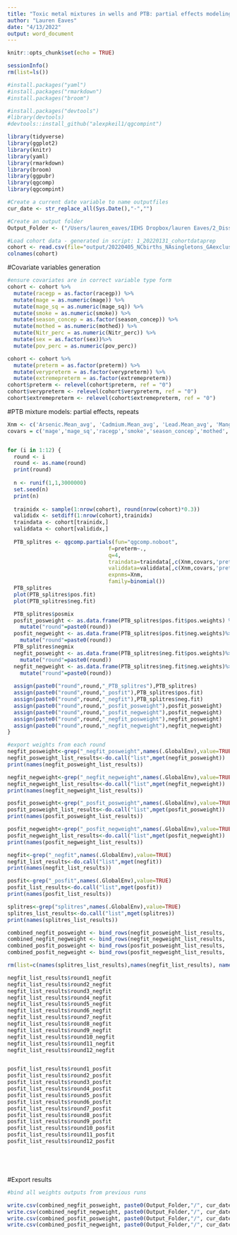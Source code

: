 ```yaml
---
title: "Toxic metal mixtures in wells and PTB: partial effects modeling, repeats"
author: "Lauren Eaves"
date: "4/13/2022"
output: word_document
---
```


```r
knitr::opts_chunk$set(echo = TRUE)

sessionInfo()
rm(list=ls())

#install.packages("yaml")
#install.packages("rmarkdown")
#install.packages("broom")

#install.packages("devtools")
#library(devtools)
#devtools::install_github("alexpkeil1/qgcompint")

library(tidyverse)
library(ggplot2)
library(knitr)
library(yaml)
library(rmarkdown)
library(broom)
library(ggpubr)
library(qgcomp)
library(qgcompint)

#Create a current date variable to name outputfiles
cur_date <- str_replace_all(Sys.Date(),"-","")

#Create an output folder 
Output_Folder <- ("/Users/lauren_eaves/IEHS Dropbox/lauren Eaves/2_Dissertation/2_Analysis/Aim 2/1_analysis/output")

#Load cohort data - generated in script: 1_20220131_cohortdataprep
cohort <- read.csv(file="output/20220405_NCbirths_NAsingletons_GAexclusions_tractlevelmetals_data_withexposurevars.csv")
colnames(cohort)

```


#Covariate variables generation
```r

#ensure covariates are in correct variable type form 
cohort <- cohort %>% 
  mutate(racegp = as.factor(racegp)) %>% 
  mutate(mage = as.numeric(mage)) %>% 
  mutate(mage_sq = as.numeric(mage_sq)) %>% 
  mutate(smoke = as.numeric(smoke)) %>% 
  mutate(season_concep = as.factor(season_concep)) %>% 
  mutate(mothed = as.numeric(mothed)) %>% 
  mutate(Nitr_perc = as.numeric(Nitr_perc)) %>% 
  mutate(sex = as.factor(sex))%>% 
  mutate(pov_perc = as.numeric(pov_perc))

cohort <- cohort %>% 
  mutate(preterm = as.factor(preterm)) %>% 
  mutate(verypreterm = as.factor(verypreterm)) %>% 
  mutate(extremepreterm = as.factor(extremepreterm))
cohort$preterm <- relevel(cohort$preterm, ref = "0")
cohort$verypreterm <- relevel(cohort$verypreterm, ref = "0")
cohort$extremepreterm <- relevel(cohort$extremepreterm, ref = "0")

```

#PTB mixture models: partial effects, repeats 
```r


Xnm <- c('Arsenic.Mean_avg', 'Cadmium.Mean_avg', 'Lead.Mean_avg', 'Manganese.Mean_avg', 'Chromium.Mean_avg', 'Copper.Mean_avg', 'Zinc.Mean_avg')
covars = c('mage','mage_sq','racegp','smoke','season_concep','mothed','Nitr_perc','pov_perc')


for (i in 1:12) {
  round <- i
  round <- as.name(round)
  print(round)
  
  n <- runif(1,1,3000000)
  set.seed(n)
  print(n)
  
  trainidx <- sample(1:nrow(cohort), round(nrow(cohort)*0.3))
  valididx <- setdiff(1:nrow(cohort),trainidx)
  traindata <- cohort[trainidx,]
  validdata <- cohort[valididx,]
  
  PTB_splitres <- qgcomp.partials(fun="qgcomp.noboot", 
                                f=preterm~., 
                                q=4, 
                                traindata=traindata[,c(Xnm,covars,'preterm')],
                                validdata=validdata[,c(Xnm,covars,'preterm')], 
                                expnms=Xnm,
                                family=binomial())
  PTB_splitres
  plot(PTB_splitres$pos.fit)
  plot(PTB_splitres$neg.fit)

  PTB_splitres$posmix
  posfit_posweight <- as.data.frame(PTB_splitres$pos.fit$pos.weights) %>% 
    mutate("round"=paste0(round))
  posfit_negweight <- as.data.frame(PTB_splitres$pos.fit$neg.weights)%>% 
    mutate("round"=paste0(round))
  PTB_splitres$negmix
  negfit_posweight <- as.data.frame(PTB_splitres$neg.fit$pos.weights)%>% 
    mutate("round"=paste0(round))
  negfit_negweight <- as.data.frame(PTB_splitres$neg.fit$neg.weights)%>% 
    mutate("round"=paste0(round))
  
  assign(paste0("round",round,"_PTB_splitres"),PTB_splitres) 
  assign(paste0("round",round,"_posfit"),PTB_splitres$pos.fit)
  assign(paste0("round",round,"_negfit"),PTB_splitres$neg.fit)
  assign(paste0("round",round,"_posfit_posweight"),posfit_posweight) 
  assign(paste0("round",round,"_posfit_negweight"),posfit_negweight) 
  assign(paste0("round",round,"_negfit_posweight"),negfit_posweight) 
  assign(paste0("round",round,"_negfit_negweight"),negfit_negweight) 
}

#export weights from each round 
negfit_posweight<-grep("_negfit_posweight",names(.GlobalEnv),value=TRUE)
negfit_posweight_list_results<-do.call("list",mget(negfit_posweight))
print(names(negfit_posweight_list_results))

negfit_negweight<-grep("_negfit_negweight",names(.GlobalEnv),value=TRUE)
negfit_negweight_list_results<-do.call("list",mget(negfit_negweight))
print(names(negfit_negweight_list_results))

posfit_posweight<-grep("_posfit_posweight",names(.GlobalEnv),value=TRUE)
posfit_posweight_list_results<-do.call("list",mget(posfit_posweight))
print(names(posfit_posweight_list_results))

posfit_negweight<-grep("_posfit_negweight",names(.GlobalEnv),value=TRUE)
posfit_negweight_list_results<-do.call("list",mget(posfit_negweight))
print(names(posfit_negweight_list_results))

negfit<-grep("_negfit",names(.GlobalEnv),value=TRUE)
negfit_list_results<-do.call("list",mget(negfit))
print(names(negfit_list_results))

posfit<-grep("_posfit",names(.GlobalEnv),value=TRUE)
posfit_list_results<-do.call("list",mget(posfit))
print(names(posfit_list_results))

splitres<-grep("splitres",names(.GlobalEnv),value=TRUE)
splitres_list_results<-do.call("list",mget(splitres))
print(names(splitres_list_results))

combined_negfit_posweight <- bind_rows(negfit_posweight_list_results, .id=NULL)
combined_negfit_negweight <- bind_rows(negfit_negweight_list_results, .id=NULL)
combined_posfit_posweight <- bind_rows(posfit_posweight_list_results, .id=NULL)
combined_posfit_negweight <- bind_rows(posfit_negweight_list_results, .id=NULL)

rm(list=c(names(splitres_list_results),names(negfit_list_results), names(posfit_list_results), names(negfit_posweight_list_results),names(negfit_negweight_list_results),names(posfit_posweight_list_results),names(posfit_negweight_list_results)))

negfit_list_results$round1_negfit
negfit_list_results$round2_negfit
negfit_list_results$round3_negfit
negfit_list_results$round4_negfit
negfit_list_results$round5_negfit
negfit_list_results$round6_negfit
negfit_list_results$round7_negfit
negfit_list_results$round8_negfit
negfit_list_results$round9_negfit
negfit_list_results$round10_negfit
negfit_list_results$round11_negfit
negfit_list_results$round12_negfit


posfit_list_results$round1_posfit
posfit_list_results$round2_posfit
posfit_list_results$round3_posfit
posfit_list_results$round4_posfit
posfit_list_results$round5_posfit
posfit_list_results$round6_posfit
posfit_list_results$round7_posfit
posfit_list_results$round8_posfit
posfit_list_results$round9_posfit
posfit_list_results$round10_posfit
posfit_list_results$round11_posfit
posfit_list_results$round12_posfit






```


#Export results 
```r
#bind all weights outputs from previous runs 

write.csv(combined_negfit_posweight, paste0(Output_Folder,"/", cur_date, "_qgcomp_Results_weights_partialeffectsrepeats_negfitposweight.csv"), row.names=TRUE)
write.csv(combined_negfit_negweight, paste0(Output_Folder,"/", cur_date, "_qgcomp_Results_weights_partialeffectsrepeats_negfitnegweight.csv"), row.names=TRUE)
write.csv(combined_posfit_posweight, paste0(Output_Folder,"/", cur_date, "_qgcomp_Results_weights_partialeffectsrepeats_posfitposweight.csv"), row.names=TRUE)
write.csv(combined_posfit_negweight, paste0(Output_Folder,"/", cur_date, "_qgcomp_Results_weights_partialeffectsrepeats_posfitnegweight.csv"), row.names=TRUE)

```